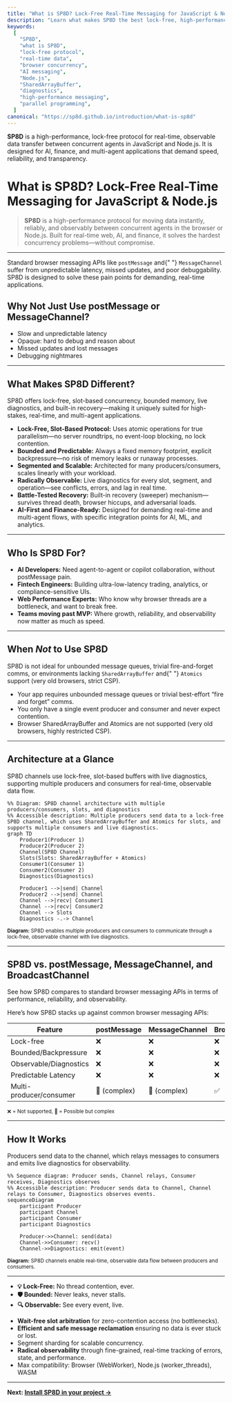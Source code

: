 ```yaml
---
title: "What is SP8D? Lock-Free Real-Time Messaging for JavaScript & Node.js"
description: "Learn what makes SP8D the best lock-free, high-performance protocol for real-time, observable data transfer in JavaScript and Node.js. Ideal for AI, finance, and multi-agent apps."
keywords:
  [
    "SP8D",
    "what is SP8D",
    "lock-free protocol",
    "real-time data",
    "browser concurrency",
    "AI messaging",
    "Node.js",
    "SharedArrayBuffer",
    "diagnostics",
    "high-performance messaging",
    "parallel programming",
  ]
canonical: "https://sp8d.github.io/introduction/what-is-sp8d"
---
```



**SP8D** is a high-performance, lock-free protocol for real-time, observable data transfer between concurrent agents in JavaScript and Node.js. It is designed for AI, finance, and multi-agent applications that demand speed, reliability, and transparency.

# What is SP8D? Lock-Free Real-Time Messaging for JavaScript & Node.js

> **SP8D** is a high-performance protocol for moving data instantly, reliably, and observably between concurrent agents in the browser or Node.js. Built for real-time web, AI, and finance, it solves the hardest concurrency problems—without compromise.

---

<Callout type="warning" title="Why Not postMessage?">
  Standard browser messaging APIs like <code>postMessage</code> and{" "}
  <code>MessageChannel</code> suffer from unpredictable latency, missed updates,
  and poor debuggability. SP8D is designed to solve these pain points for
  demanding, real-time applications.
</Callout>

## Why Not Just Use postMessage or MessageChannel?

- Slow and unpredictable latency
- Opaque: hard to debug and reason about
- Missed updates and lost messages
- Debugging nightmares

---

## What Makes SP8D Different?

<Callout type="info" title="What Sets SP8D Apart?">
  SP8D offers lock-free, slot-based concurrency, bounded memory, live
  diagnostics, and built-in recovery—making it uniquely suited for high-stakes,
  real-time, and multi-agent applications.
</Callout>

- **Lock-Free, Slot-Based Protocol:** Uses atomic operations for true parallelism—no server roundtrips, no event-loop blocking, no lock contention.
- **Bounded and Predictable:** Always a fixed memory footprint, explicit backpressure—no risk of memory leaks or runaway processes.
- **Segmented and Scalable:** Architected for many producers/consumers, scales linearly with your workload.
- **Radically Observable:** Live diagnostics for every slot, segment, and operation—see conflicts, errors, and lag in real time.
- **Battle-Tested Recovery:** Built-in recovery (sweeper) mechanism—survives thread death, browser hiccups, and adversarial loads.
- **AI-First and Finance-Ready:** Designed for demanding real-time and multi-agent flows, with specific integration points for AI, ML, and analytics.

---

## Who Is SP8D For?

- **AI Developers:** Need agent-to-agent or copilot collaboration, without postMessage pain.
- **Fintech Engineers:** Building ultra-low-latency trading, analytics, or compliance-sensitive UIs.
- **Web Performance Experts:** Who know why browser threads are a bottleneck, and want to break free.
- **Teams moving past MVP:** Where growth, reliability, and observability now matter as much as speed.

---

## When _Not_ to Use SP8D

<Callout type="warning" title="When Not to Use SP8D">
  SP8D is not ideal for unbounded message queues, trivial fire-and-forget comms,
  or environments lacking <code>SharedArrayBuffer</code> and{" "}
  <code>Atomics</code> support (very old browsers, strict CSP).
</Callout>

- Your app requires unbounded message queues or trivial best-effort “fire and forget” comms.
- You only have a single event producer and consumer and never expect contention.
- Browser SharedArrayBuffer and Atomics are not supported (very old browsers, highly restricted CSP).

---

## Architecture at a Glance

<Callout type="info" title="Architecture Overview">
  SP8D channels use lock-free, slot-based buffers with live diagnostics,
  supporting multiple producers and consumers for real-time, observable data
  flow.
</Callout>

```mermaid
%% Diagram: SP8D channel architecture with multiple producers/consumers, slots, and diagnostics
%% Accessible description: Multiple producers send data to a lock-free SP8D channel, which uses SharedArrayBuffer and Atomics for slots, and supports multiple consumers and live diagnostics.
graph TD
    Producer1(Producer 1)
    Producer2(Producer 2)
    Channel(SP8D Channel)
    Slots(Slots: SharedArrayBuffer + Atomics)
    Consumer1(Consumer 1)
    Consumer2(Consumer 2)
    Diagnostics(Diagnostics)

    Producer1 -->|send| Channel
    Producer2 -->|send| Channel
    Channel -->|recv| Consumer1
    Channel -->|recv| Consumer2
    Channel --> Slots
    Diagnostics -.-> Channel
```

<sub className="diagram-caption">
  <strong>Diagram:</strong> SP8D enables multiple producers and consumers to
  communicate through a lock-free, observable channel with live diagnostics.
</sub>

---

## SP8D vs. postMessage, MessageChannel, and BroadcastChannel

<Callout type="info" title="Comparison Table">
  See how SP8D compares to standard browser messaging APIs in terms of
  performance, reliability, and observability.
</Callout>

Here’s how SP8D stacks up against common browser messaging APIs:

| Feature                 | postMessage  | MessageChannel | BroadcastChannel | SP8D |
| ----------------------- | ------------ | -------------- | ---------------- | ---- |
| Lock-free               | ❌           | ❌             | ❌               | ✅   |
| Bounded/Backpressure    | ❌           | ❌             | ❌               | ✅   |
| Observable/Diagnostics  | ❌           | ❌             | ❌               | ✅   |
| Predictable Latency     | ❌           | ❌             | ❌               | ✅   |
| Multi-producer/consumer | 🚫 (complex) | 🚫 (complex)   | ✅               | ✅   |

<sub>❌ = Not supported, 🚫 = Possible but complex</sub>

---

## How It Works

<Callout type="info" title="How It Works">
  Producers send data to the channel, which relays messages to consumers and
  emits live diagnostics for observability.
</Callout>

```mermaid
%% Sequence diagram: Producer sends, Channel relays, Consumer receives, Diagnostics observes
%% Accessible description: Producer sends data to Channel, Channel relays to Consumer, Diagnostics observes events.
sequenceDiagram
    participant Producer
    participant Channel
    participant Consumer
    participant Diagnostics

    Producer->>Channel: send(data)
    Channel->>Consumer: recv()
    Channel->>Diagnostics: emit(event)
```

<sub className="diagram-caption">
  <strong>Diagram:</strong> SP8D channels enable real-time, observable data flow
  between producers and consumers.
</sub>

---

<Callout type="tip" title="Key Features">
  <ul>
    <li>
      <b>💡 Lock-Free:</b> No thread contention, ever.
    </li>
    <li>
      <b>🛡️ Bounded:</b> Never leaks, never stalls.
    </li>
    <li>
      <b>🔍 Observable:</b> See every event, live.
    </li>
  </ul>
</Callout>

- **Wait-free slot arbitration** for zero-contention access (no bottlenecks).
- **Efficient and safe message reclamation** ensuring no data is ever stuck or lost.
- Segment sharding for scalable concurrency.
- **Radical observability** through fine-grained, real-time tracking of errors, state, and performance.
- Max compatibility: Browser (WebWorker), Node.js (worker_threads), WASM

---

**Next: [Install SP8D in your project →](/quickstart/installation)**
